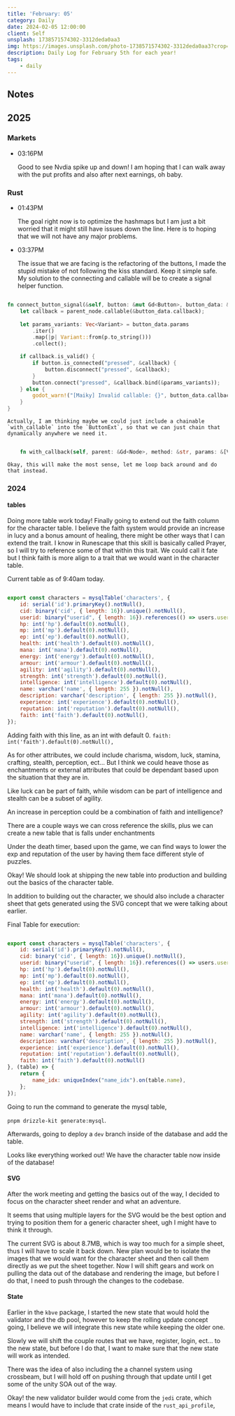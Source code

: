 ```yaml
---
title: 'February: 05'
category: Daily
date: 2024-02-05 12:00:00
client: Self
unsplash: 1738571574302-3312deda0aa3
img: https://images.unsplash.com/photo-1738571574302-3312deda0aa3?crop=entropy&cs=srgb&fm=jpg&ixid=MnwzNjM5Nzd8MHwxfHJhbmRvbXx8fHx8fHx8fDE2ODE3NDg2ODY&ixlib=rb-4.0.3&q=85
description: Daily Log for February 5th for each year!
tags:
    - daily
---
```



## Notes

## 2025

### Markets

-	03:16PM

	Good to see Nvdia spike up and down!
	I am hoping that I can walk away with the put profits and also after next earnings, oh baby.

### Rust

-	01:43PM

	The goal right now is to optimize the hashmaps but I am just a bit worried that it might still have issues down the line.
	Here is to hoping that we will not have any major problems.

-	03:37PM

	The issue that we are facing is the refactoring of the buttons, I made the stupid mistake of not following the kiss standard.
	Keep it simple safe.
	My solution to the connecting and callable will be to create a signal helper function.
	
```rust

fn connect_button_signal(&self, button: &mut Gd<Button>, button_data: &MenuButtonData, parent_node: &Gd<Node>) {
    let callback = parent_node.callable(&button_data.callback);
    
    let params_variants: Vec<Variant> = button_data.params
        .iter()
        .map(|p| Variant::from(p.to_string()))
        .collect();

    if callback.is_valid() {
        if button.is_connected("pressed", &callback) {
            button.disconnect("pressed", &callback);
        }
        button.connect("pressed", &callback.bind(&params_variants));
    } else {
        godot_warn!("[Maiky] Invalid callable: {}", button_data.callback);
    }
}


```

	Actually, I am thinking maybe we could just include a chainable `with_callable` into the `ButtonExt`, so that we can just chain that dynamically anywhere we need it.

```rust

    fn with_callback(self, parent: &Gd<Node>, method: &str, params: &[Variant]) -> Self;


```
	Okay, this will make the most sense, let me loop back around and do that instead.

<Adsense />

### 2024

#### tables

Doing more table work today! Finally going to extend out the faith column for the character table.
I believe the faith system would provide an increase in lucy and a bonus amount of healing, there might be other ways that I can extend the trait.
I know in Runescape that this skill is basically called Prayer, so I will try to reference some of that within this trait.
We could call it fate but I think faith is more align to a trait that we would want in the character table.

Current table as of 9:40am today.

```javascript

export const characters = mysqlTable('characters', {
	id: serial('id').primaryKey().notNull(),
	cid: binary('cid', { length: 16}).unique().notNull(),
	userid: binary("userid", { length: 16}).references(() => users.userid).notNull(),
	hp: int('hp').default(0).notNull(),
	mp: int('mp').default(0).notNull(),
	ep: int('ep').default(0).notNull(),
	health: int('health').default(0).notNull(),
	mana: int('mana').default(0).notNull(),
	energy: int('energy').default(0).notNull(),
	armour: int('armour').default(0).notNull(),
	agility: int('agility').default(0).notNull(),
	strength: int('strength').default(0).notNull(),
	intelligence: int('intelligence').default(0).notNull(),
    name: varchar('name', { length: 255 }).notNull(),
    description: varchar('description', { length: 255 }).notNull(),
	experience: int('experience').default(0).notNull(),
    reputation: int('reputation').default(0).notNull(),
    faith: int('faith').default(0).notNull(), 
});


```

Adding faith with this line, as an int with default 0.
`faith: int('faith').default(0).notNull(),`

As for other attributes, we could include charisma, wisdom, luck, stamina, crafting, stealth, perception, ect...
But I think we could heave those as enchantments or external attributes that could be dependant based upon the situation that they are in.

Like luck can be part of faith, while wisdom can be part of intelligence and stealth can be a subset of agility.

An increase in perception could be a combination of faith and intelligence?

There are a couple ways we can cross reference the skills, plus we can create a new table that is falls under enchantments

Under the death timer, based upon the game, we can find ways to lower the exp and reputation of the user by having them face different style of puzzles.

Okay! We should look at shipping the new table into production and building out the basics of the character table.

In addition to building out the character, we should also include a character sheet that gets generated using the SVG concept that we were talking about earlier.

Final Table for execution:

```javascript

export const characters = mysqlTable('characters', {
	id: serial('id').primaryKey().notNull(),
	cid: binary('cid', { length: 16}).unique().notNull(),
	userid: binary("userid", { length: 16}).references(() => users.userid).notNull(),
	hp: int('hp').default(0).notNull(),
	mp: int('mp').default(0).notNull(),
	ep: int('ep').default(0).notNull(),
	health: int('health').default(0).notNull(),
	mana: int('mana').default(0).notNull(),
	energy: int('energy').default(0).notNull(),
	armour: int('armour').default(0).notNull(),
	agility: int('agility').default(0).notNull(),
	strength: int('strength').default(0).notNull(),
	intelligence: int('intelligence').default(0).notNull(),
    name: varchar('name', { length: 255 }).notNull(),
    description: varchar('description', { length: 255 }).notNull(),
	experience: int('experience').default(0).notNull(),
    reputation: int('reputation').default(0).notNull(),
	faith: int('faith').default(0).notNull()
}, (table) => {
	return {
		name_idx: uniqueIndex("name_idx").on(table.name),
	};
});

```

Going to run the command to generate the mysql table,

`pnpm drizzle-kit generate:mysql`.

Afterwards, going to deploy a `dev` branch inside of the database and add the table.

Looks like everything worked out! We have the character table now inside of the database!

#### SVG

After the work meeting and getting the basics out of the way, I decided to focus on the character sheet render and what an adventure.

It seems that using multiple layers for the SVG would be the best option and trying to position them for a generic character sheet, ugh I might have to think it through.

The current SVG is about 8.7MB, which is way too much for a simple sheet, thus I will have to scale it back down.
New plan would be to isolate the images that we would want for the character sheet and then call them directly as we put the sheet together.
Now I will shift gears and work on pulling the data out of the database and rendering the image, but before I do that, I need to push through the changes to the codebase.

#### State

Earlier in the `kbve` package, I started the new state that would hold the validator and the db pool, however to keep the rolling update concept going, I believe we will integrate this new state while keeping the older one.

Slowly we will shift the couple routes that we have, register, login, ect... to the new state, but before I do that, I want to make sure that the new state will work as intended.

There was the idea of also including the a channel system using crossbeam, but I will hold off on pushing through that update until I get some of the unity SOA out of the way.

Okay! the new validator builder would come from the `jedi` crate, which means I would have to include that crate inside of the `rust_api_profile`, 